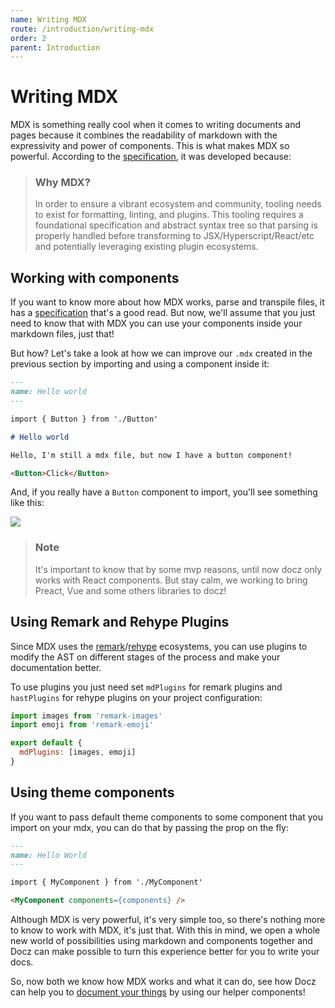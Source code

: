 ```yaml
---
name: Writing MDX
route: /introduction/writing-mdx
order: 2
parent: Introduction
---
```


# Writing MDX

MDX is something really cool when it comes to writing documents and pages because it combines the readability of markdown with the expressivity and power of components. This is what makes MDX so powerful. According to the [specification](https://github.com/mdx-js/specification), it was developed because:

> ### Why MDX?
>
> In order to ensure a vibrant ecosystem and community, tooling needs to exist for formatting, linting, and plugins. This tooling requires a foundational specification and abstract syntax tree so that parsing is properly handled before transforming to JSX/Hyperscript/React/etc and potentially leveraging existing plugin ecosystems.

## Working with components

If you want to know more about how MDX works, parse and transpile files, it has a [specification](https://github.com/mdx-js/specification) that's a good read. But now, we'll assume that you just need to know that with MDX you can use your components inside your markdown files, just that!

But how? Let's take a look at how we can improve our `.mdx` created in the previous section by importing and using a component inside it:

```markdown
---
name: Hello world
---

import { Button } from './Button'

# Hello world

Hello, I'm still a mdx file, but now I have a button component!

<Button>Click</Button>
```

And, if you really have a `Button` component to import, you'll see something like this:

![](https://cdn-std.dprcdn.net/files/acc_649651/4am9Is)

> ### Note
>
> It's important to know that by some mvp reasons, until now docz only works with React components. But stay calm, we working to bring Preact, Vue and some others libraries to docz!

## Using Remark and Rehype Plugins

Since MDX uses the [remark](https://github.com/remarkjs/remark)/[rehype](https://github.com/rehypejs/rehype) ecosystems, you can use plugins to modify the AST on different stages of the process and make your documentation better.

To use plugins you just need set `mdPlugins` for remark plugins and `hastPlugins` for rehype plugins on your project configuration:

```js
import images from 'remark-images'
import emoji from 'remark-emoji'

export default {
  mdPlugins: [images, emoji]
}
```

## Using theme components

If you want to pass default theme components to some component that you import on your mdx, you can do that by passing the prop on the fly:

```markdown
---
name: Hello World
---

import { MyComponent } from './MyComponent'

<MyComponent components={components} />
```

Although MDX is very powerful, it's very simple too, so there's nothing more to know to work with MDX, it's just that. With this in mind, we open a whole new world of possibilities using markdown and components together and Docz can make possible to turn this experience better for you to write your docs.

So, now both we know how MDX works and what it can do, see how Docz can help you to [document your things](/introduction/documenting-your-things) by using our helper components!
